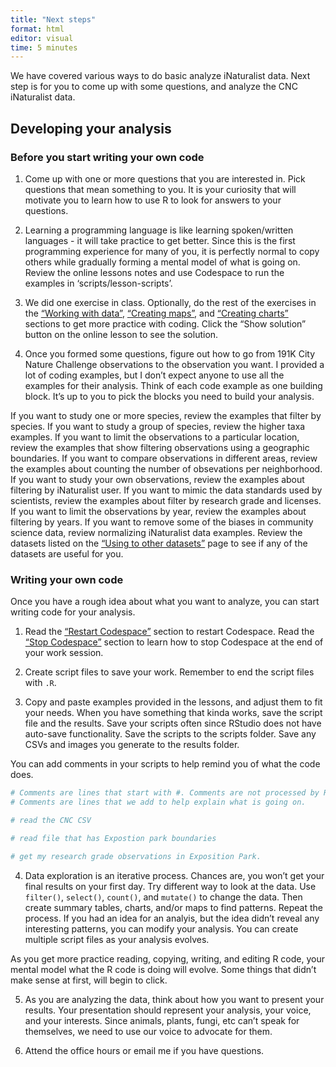 ```yaml
---
title: "Next steps"
format: html
editor: visual
time: 5 minutes
---
```


We have covered various ways to do basic analyze iNaturalist data. Next step is for you to come up with some questions, and analyze the CNC iNaturalist data.

## Developing your analysis

### Before you start writing your own code

1.  Come up with one or more questions that you are interested in. Pick questions that mean something to you. It is your curiosity that will motivate you to learn how to use R to look for answers to your questions.

2.  Learning a programming language is like learning spoken/written languages - it will take practice to get better. Since this is the first programming experience for many of you, it is perfectly normal to copy others while gradually forming a mental model of what is going on. Review the online lessons notes and use Codespace to run the examples in 'scripts/lesson-scripts'.

3. We did one exercise in class. Optionally, do the rest of the exercises in the ["Working with data"](working-with-data.qmd), ["Creating maps"](creating-maps.qmd), and ["Creating charts"](creating-charts.qmd) sections to get more practice with coding. Click the "Show solution" button on the online lesson to see the solution.

4.  Once you formed some questions, figure out how to go from 191K City Nature Challenge observations to the observation you want. I provided a lot of coding examples, but I don't expect anyone to use all the examples for their analysis. Think of each code example as one building block. It's up to you to pick the blocks you need to build your analysis. 

If you want to study one or more species, review the examples that filter by species. If you want to study a group of species, review the higher taxa examples. If you want to limit the observations to a particular location, review the examples that show filtering observations using a geographic boundaries. If you want to compare observations in different areas, review the examples about counting the number of obsevations per neighborhood. If you want to study your own observations, review the examples about filtering by iNaturalist user. If you want to mimic the data standards used by scientists, review the examples about filter by research grade and licenses. If you want to limit the observations by year, review the examples about filtering by years. If you want to remove some of the biases in community science data, review normalizing iNaturalist data examples. Review the datasets listed on the ["Using to other datasets"](other-datasets.qmd) page to see if any of the datasets are useful for you.

### Writing your own code

Once you have a rough idea about what you want to analyze, you can start writing code for your analysis.

1.  Read the ["Restart Codespace"](https://wykhuh.github.io/after-inaturalist-r/lessons/setup.html#restart-codespace) section to restart Codespace. Read the ["Stop Codespace"](https://wykhuh.github.io/after-inaturalist-r/lessons/setup.html#stop-codespace) section to learn how to stop Codespace at the end of your work session.

2.  Create script files to save your work. Remember to end the script files with `.R`.

3.  Copy and paste examples provided in the lessons, and adjust them to fit your needs. When you have something that kinda works, save the script file and the results. Save your scripts often since RStudio does not have auto-save functionality. Save the scripts to the scripts folder. Save any CSVs and images you generate to the results folder.

You can add comments in your scripts to help remind you of what the code does.

```r
# Comments are lines that start with #. Comments are not processed by R. 
# Comments are lines that we add to help explain what is going on.

# read the CNC CSV

# read file that has Expostion park boundaries

# get my research grade observations in Exposition Park.

```

4.  Data exploration is an iterative process. Chances are, you won't get your final results on your first day. Try different way to look at the data. Use `filter()`, `select()`, `count()`, and `mutate()` to change the data. Then create summary tables, charts, and/or maps to find patterns. Repeat the process. If you had an idea for an analyis, but the idea didn't reveal any interesting patterns, you can modify your analysis. You can create multiple script files as your analysis evolves. 

As you get more practice reading, copying, writing, and editing R code, your mental model what the R code is doing will evolve. Some things that didn't make sense at first, will begin to click.

5.  As you are analyzing the data, think about how you want to present your results. Your presentation should represent your analysis, your voice, and your interests. Since animals, plants, fungi, etc can't speak for themselves, we need to use our voice to advocate for them. 

6. Attend the office hours or email me if you have questions.
